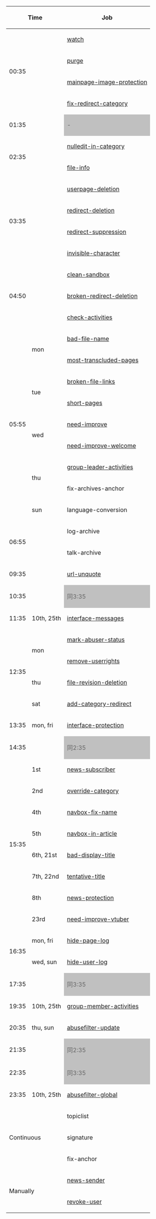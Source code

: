 {| class="wikitable" style="text-align:center;"
|-
! colspan="2" | Time
! Job
! Config
|-
| rowspan="4" colspan="2" | 00:35
| [[../../src/Personal/watch.js|watch]]
| rowspan="4" | [[1x daily.yaml|1x daily]]
|-
| [[../../src/Clean/purge.js|purge]]
|-
| [[../../src/File/mainpageImages.js|mainpage-image-protection]]
|-
| [[../../src/Category/fixRedirect.js|fix-redirect-category]]
|-
| colspan="2" | 01:35
| colspan="2" style="background-color:#c0c0c0; color:#656565;" | -
|-
| rowspan="2" colspan="2" | 02:35
| [[../../src/Category/nulledit.js|nulledit-in-category]]
| rowspan="2" | [[3x daily.yaml|3x daily]]
|-
| [[../../src/File/info.js|file-info]]
|-
| rowspan="4" colspan="2" | 03:35
| [[../../src/Clean/userpageDelete.js|userpage-deletion]]
| rowspan="4" | [[4x daily.yaml|4x daily]]
|-
| [[../../src/Clean/redirectDelete.js|redirect-deletion]]
|-
| [[../../src/Clean/redirectSuppress.js|redirect-suppression]]
|-
| [[../../src/Clean/invisibleCharacter.js|invisible-character]]
|-
| rowspan="3" colspan="2" | 04:50
| [[../../src/Clean/sandbox.js|clean-sandbox]]
| rowspan="3" | [[1x daily.yaml|1x daily]]
|-
| [[../../src/Clean/brokenRedirectDelete.js|broken-redirect-deletion]]
|-
| [[../../src/Activity/maintainer.js|check-activities]]
|-
| rowspan="9" | 05:55
| rowspan="2" | mon
| [[../../src/Report/badFileName.js|bad-file-name]]
| rowspan="9" | [[Activity.yaml|Activity]]<br>[[Report.yaml|Report]]
|-
| [[../../src/Report/mostTranscludedPages.js|most-transcluded-pages]]
|-
| rowspan="2" | tue
| [[../../src/Report/brokenFileLinks.js|broken-file-links]]
|-
| [[../../src/Report/shortPages.js|short-pages]]
|-
| rowspan="2" | wed
| [[../../src/Report/needImprove.js|need-improve]]
|-
| [[../../src/Report/needImproveWelcome.js|need-improve-welcome]]
|-
| rowspan="2" | thu
| [[../../src/Activity/groupLeader.js|group-leader-activities]]
|-
| fix-archives-anchor
|-
| sun
| language-conversion
|-
| rowspan="2" colspan="2" | 06:55
| log-archive
| rowspan="2" | 
|-
| talk-archive
|-
| colspan="2" | 09:35
| [[../../src/Clean/urlUnquote.js|url-unquote]]
| [[1x daily.yaml|1x daily]]
|-
| colspan="2" | 10:35
| colspan="2" style="background-color:#c0c0c0; color:#656565;" | 同3:35
|-
| 11:35
| 10th, 25th
| [[../../src/Interface/messages.js|interface-messages]]
| [[Interface.yaml|Interface]]
|-
| rowspan="4" | 12:35
| rowspan="2" | mon
| [[../../src/Blocked/markAbuserStatus.js|mark-abuser-status]]
| rowspan="4" | [[Blocked.yaml|Blocked]]<br>[[Category.yaml|Category]]<br>[[File.yaml|File]]
|-
| [[../../src/Blocked/removeUserrights.js|remove-userrights]]
|-
| thu
| [[../../src/File/revisionDelete.js|file-revision-deletion]]
|-
| sat
| [[../../src/Category/redirectTemplate.js|add-category-redirect]]
|-
| 13:35
| mon, fri
| [[../../src/Interface/protect.js|interface-protection]]
| [[Interface.yaml|Interface]]
|-
| colspan="2" | 14:35
| colspan="2" style="background-color:#C0C0C0; color:#656565;" | 同2:35
|-
| rowspan="8" | 15:35
| 1st
| [[../../src/News/subscriber.js|news-subscriber]]
| rowspan="8" | [[Internal.yaml|Internal]]<br>[[Navbox.yaml|Navbox]]<br>[[News.yaml|News]]<br>[[Report.yaml|Report]]
|-
| 2nd
| [[../../src/Internal/updateOverrideCategory.js|override-category]]
|-
| 4th
| [[../../src/Navbox/fixName.js|navbox-fix-name]]
|-
| 5th
| [[../../src/Navbox/article.js|navbox-in-article]]
|-
| 6th, 21st
| [[../../src/Report/badDisplayTitle.js|bad-display-title]]
|-
| 7th, 22nd
| [[../../src/Report/tentativeTitle.js|tentative-title]]
|-
| 8th
| [[../../src/News/protect.js|news-protection]]
|-
| 23rd
| [[../../src/Report/needImproveVtuber.js|need-improve-vtuber]]
|-
| rowspan="2" | 16:35
| mon, fri
| [[../../src/Suppress/pageLog.js|hide-page-log]]
| rowspan="2" | [[Suppress.yaml|Suppress]]
|-
| wed, sun
| [[../../src/Suppress/userLog.js|hide-user-log]]
|-
| colspan="2" | 17:35
| colspan="2" style="background-color:#C0C0C0; color:#656565;" | 同3:35
|-
| 19:35
| 10th, 25th
| [[../../src/Activity/groupMember.js|group-member-activities]]
| [[Activity.yaml|Activity]]
|-
| 20:35
| thu, sun
| [[../../src/AbuseFilter/update.js|abusefilter-update]]
| [[AbuseFilter.yaml|AbuseFilter]]
|-
| colspan="2" | 21:35
| colspan="2" style="background-color:#C0C0C0; color:#656565;" | 同2:35
|-
| colspan="2" | 22:35
| colspan="2" style="background-color:#C0C0C0; color:#656565;" | 同3:35
|-
| 23:35
| 10th, 25th
| [[../../src/AbuseFilter/global.js|abusefilter-global]]
| [[AbuseFilter.yaml|AbuseFilter]]
|-
| rowspan="3" colspan="2" | Continuous
| topiclist
| 
|-
| signature
| 
|-
| fix-anchor
| 
|-
| rowspan="2" colspan="2" | Manually
| [[../../src/News/sender.js|news-sender]]
| [[News.yaml|News]]
|-
| [[../../src/Suppress/revokeUser.js|revoke-user]]
| [[Suppress.yaml|Suppress]]
|}